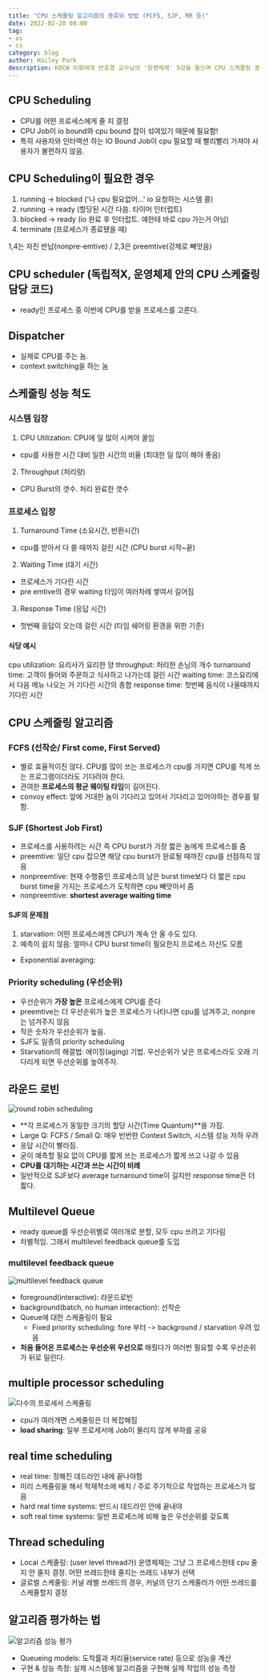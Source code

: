 ```yaml
---
title: "CPU 스케쥴링 알고리즘의 종류와 방법 (FCFS, SJF, RR 등)"
date: 2022-02-20 08:00
tag:
- os
- cs
category: blog
author: Hailey Park
description: KOCW 이화여대 반효경 교수님의 '운영체제' 5강을 들으며 CPU 스케줄링 종류와 방법에 대해 배운다.
---
```


## CPU Scheduling

- CPU를 어떤 프로세스에게 줄 지 결정
- CPU Job이 io bound와 cpu bound 잡이 섞여있기 때문에 필요함!
- 특히 사용자와 인터랙션 하는 IO Bound Job이 cpu 필요할 때 빨리빨리 가져야 사용자가 불편하지 않음.

## CPU Scheduling이 필요한 경우

1. running -> blocked ('나 cpu 필요없어...' io 요청하는 시스템 콜)
2. running -> ready (할당된 시간 다씀. 타이머 인터럽트)
3. blocked -> ready (io 완료 후 인터럽트. 얘한테 바로 cpu 가는거 아님)
4. terminate (프로세스가 종료됐을 때)

1,4는 자진 반납(nonpre-emtive) / 2,3은 preemtive(강제로 빼앗음)

## CPU scheduler (독립적X, 운영체제 안의 CPU 스케줄링 담당 코드)

- ready인 프로세스 중 이번에 CPU를 받을 프로세스를 고른다.

## Dispatcher

- 실제로 CPU를 주는 놈.
- context switching을 하는 놈

## 스케줄링 성능 척도

### 시스템 입장

1. CPU Utilization: CPU에 일 많이 시켜야 꿀임
  - cpu를 사용한 시간 대비 일한 시간의 비율 (최대한 일 많이 해야 좋음)
2. Throughput (처리량)
  - CPU Burst의 갯수. 처리 완료한 갯수  

### 프로세스 입장

1. Turnaround Time (소요시간, 반환시간)  
  - cpu를 받아서 다 쓸 때까지 걸린 시간 (CPU burst 시작~끝)
2. Waiting Time (대기 시간)
  - 프로세스가 기다린 시간
  - pre emtive의 경우 waiting 타임이 여러차례 쌓여서 길어짐
3. Response Time (응답 시간)
  - 첫번째 응답이 오는데 걸린 시간 (타임 쉐어링 환경을 위한 기준)

#### 식당 예시

cpu utilization: 요리사가 요리한 양
throughput: 처리한 손님의 개수
turnaround time: 고객이 들어와 주문하고 식사하고 나가는데 걸린 시간
waiting time: 코스요리에서 다음 메뉴 나오는 거 기다린 시간의 총합
response time: 첫번째 음식이 나올때까지 기다린 시간

## CPU 스케줄링 알고리즘

### FCFS (선착순/ First come, First Served)

- 별로 효율적이진 않다. CPU를 많이 쓰는 프로세스가 cpu를 가지면 CPU를 적게 쓰는 프로그램이더라도 기다려야 한다.
- 관여한 **프로세스의 평균 웨이팅 타임**이 길어진다.
- convoy effect: 앞에 거대한 놈이 기다리고 있어서 기다리고 있어야하는 경우를 말함.

### SJF (Shortest Job First)

- 프로세스를 사용하려는 시간 즉 CPU burst가 가장 짧은 놈에게 프로세스를 줌
- preemtive: 일단 cpu 잡으면 해당 cpu burst가 완료될 때까진 cpu를 선점하지 않음
- nonpreemtive: 현재 수행중인 프로세스의 남은 burst time보다 더 짧은 cpu burst time을 가지는 프로세스가 도착하면 cpu 빼앗아서 줌
- nonpreemtive: **shortest average waiting time**

#### SJF의 문제점

1. starvation: 어떤 프로세스에겐 CPU가 계속 안 올 수도 있다. 
2. 예측이 쉽지 않음: 얼마나 CPU burst time이 필요한지 프로세스 자신도 모름
  - Exponential averaging: 


### Priority scheduling (우선순위)

- 우선순위가 **가장 높은** 프로세스에게 CPU를 준다
- preemtive는 더 우선순위가 높은 프로세스가 나타나면 cpu를 넘겨주고, nonpre는 넘겨주지 않음
- 작은 숫자가 우선순위가 높음.
- SJF도 일종의 priority scheduling
- Starvation의 해결법: 에이징(aging) 기법. 우선순위가 낮은 프로세스라도 오래 기다리게 되면 우선순위를 높여주자.

## 라운드 로빈

![round robin scheduling](https://user-images.githubusercontent.com/50111853/154834115-4b900873-d810-4c8b-bff2-173cbb397a53.png)

- **각 프로세스가 동일한 크기의 할당 시간(Time Quantum)**을 가짐.
- Large Q: FCFS / Small Q: 매우 빈번한 Context Switch, 시스템 성능 저하 우려
- 응답 시간이 빨라짐.
- 굳이 예측할 필요 없이 CPU를 짧게 쓰는 프로세스가 짧게 쓰고 나갈 수 있음
- **CPU를 대기하는 시간과 쓰는 시간이 비례**
- 일반적으로 SJF보다 average turnaround time이 길지만 response time은 더 짧다.

## Multilevel Queue

- ready queue를 우선순위별로 여러개로 분할, 모두 cpu 쓰려고 기다림
- 차별적임. 그래서 multilevel feedback queue를 도입

### multilevel feedback queue

![multilevel feedback queue](https://user-images.githubusercontent.com/50111853/154834381-cc5b1e4b-79d5-4a24-bbec-9f2cbfa6b1f2.png)

- foreground(interactive): 라운드로빈
- background(batch, no human interaction): 선착순
- Queue에 대한 스케줄링이 필요
  - Fixed priority scheduling: fore 부터 -> background / starvation 우려 있음
- **처음 들어온 프로세스는 우선순위 우선으로** 해줬다가 여러번 필요할 수록 우선순위가 뒤로 밀린다.

## multiple processor scheduling

![다수의 프로세서 스케쥴링](https://user-images.githubusercontent.com/50111853/154839986-bc4d10c5-9745-4d89-8aa7-803fd6b825da.png)

- cpu가 여러개면 스케줄링은 더 복잡해짐
- **load sharing**: 일부 프로세서에 Job이 몰리지 않게 부하를 공유

## real time scheduling

- real time: 정해진 데드라인 내에 끝나야함
- 미리 스케줄링을 해서 적재적소에 배치 / 주로 주기적으로 작업하는 프로세스가 많음
- hard real time systems: 반드시 데드라인 안에 끝내야
- soft real time systems: 일반 프로세스에 비해 높은 우선순위를 갖도록

## Thread scheduling

- Local 스케줄링: (user level thread가) 운영체제는 그냥 그 프로세스한테 cpu 줄지 안 줄지 결정. 어떤 쓰레드한테 줄지는 쓰레드 내부가 선택 
- 글로벌 스케줄링: 커널 레벨 쓰레드의 경우, 커널의 단기 스케줄러가 어떤 쓰레드를 스케줄할지 결정

## 알고리즘 평가하는 법

![알고리즘 성능 평가](https://user-images.githubusercontent.com/50111853/154840176-a16412ec-636c-4366-8531-7feb11dcfc8b.png)

- Queueing models: 도착률과 처리율(service rate) 등으로 성능을 계산
- 구현 & 성능 측정: 실제 시스템에 알고리즘을 구현해 실제 작업의 성능 측정
